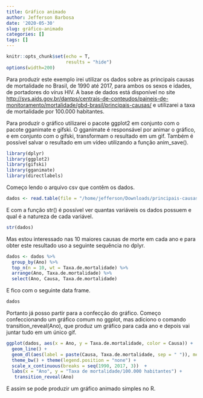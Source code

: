 ```yaml
---
title: Gráfico animado
author: Jefferson Barbosa
date: '2020-05-30'
slug: gráfico-animado
categories: []
tags: []
---
```


```r
knitr::opts_chunk$set(echo = T,
                      results = "hide")
options(width=200)
```



Para produzir este exemplo irei utilizar os dados sobre as principais causas de mortalidade no Brasil, de 1990 até 2017, para ambos os sexos e idades, de portadores do vírus HIV. A base de dados está disponível no site <http://svs.aids.gov.br/dantps/centrais-de-conteudos/paineis-de-monitoramento/mortalidade/gbd-brasil/principais-causas/> e utilizarei a taxa de mortalidade por 100.000 habitantes.

Para produzir o gráfico utilizarei o pacote ggplot2 em conjunto com o pacote gganimate e gifski. O gganimate é responsável por animar o gráfico, e em conjunto com o gifski, transformam o resultado em um gif. Também é possível salvar o resultado em um vídeo utilizando a função anim_save(). 
```r
library(dplyr)
library(ggplot2)
library(gifski)
library(gganimate)
library(directlabels)
```

Começo lendo o arquivo csv que contêm os dados.
```r
dados <- read.table(file = "/home/jefferson/Downloads/principais-causas.csv", header = T, sep = ",")
```

E com a função str() é possível ver quantas variáveis os dados possuem e qual é a natureza de cada variável.
```r
str(dados)
```

Mas estou interessado nas 10 maiores causas de morte em cada ano e para obter este resultado uso a seguinte sequência no dplyr.
```r
dados <- dados %>%
  group_by(Ano) %>%
  top_n(n = 10, wt = Taxa.de.mortalidade) %>%
  arrange(Ano, Taxa.de.mortalidade) %>%
  select(Ano, Causa, Taxa.de.mortalidade)
```

E fico com o seguinte data frame.
```r
dados
```

Portanto já posso partir para a confecção do gráfico. Começo confeccionando um gráfico comum no ggplot, mas adiciono o comando transition_reveal(Ano), que produz um gráfico para cada ano e depois vai juntar tudo em um único gif.
```r
ggplot(dados, aes(x = Ano, y = Taxa.de.mortalidade, color = Causa)) +
  geom_line() +
  geom_dl(aes(label = paste(Causa, Taxa.de.mortalidade, sep = " ")), method = "last.points") + 
  theme_bw() + theme(legend.position = "none") +
  scale_x_continuous(breaks = seq(1990, 2017, 3))  +
  labs(x = "Ano", y = "Taxa de mortalidade/100.000 habitantes") +
   transition_reveal(Ano) 
```
  <style>
pre {
  white-space: pre !important;
  overflow-y: scroll !important;
  max-height: 50vh !important;
}
</style>
E assim se pode produzir um gráfico animado simples no R.